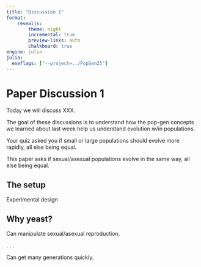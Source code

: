 ```yaml
---
title: "Discussion 1"
format: 
    revealjs:
        theme: night
        incremental: true
        preview-links: auto
        chalkboard: true
engine: julia
julia:
  exeflags: ["--project=../PopGen25"]
---
```


# Paper Discussion 1

Today we will discuss XXX. 

The goal of these discussions is to understand how the pop-gen concepts we learned about last week help us understand evolution w/in populations.

Your quiz asked you if small or large populations should evolve more rapidly, all else being equal.

This paper asks if sexual/asexual populations evolve in the same way, all else being equal.

## The setup

Experimental design

## Why yeast?

Can manipulate sexual/asexual reproduction.

. . .

Can get many generations quickly.



##